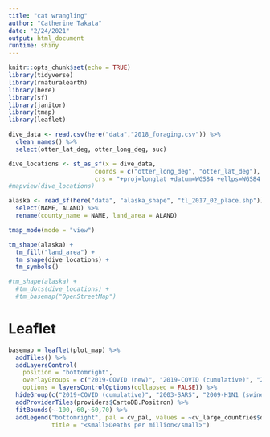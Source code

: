 ```yaml
---
title: "cat wrangling"
author: "Catherine Takata"
date: "2/24/2021"
output: html_document
runtime: shiny
---
```


```r
knitr::opts_chunk$set(echo = TRUE)
library(tidyverse)
library(rnaturalearth)
library(here)
library(sf)
library(janitor)
library(tmap)
library(leaflet)
```

```r
dive_data <- read.csv(here("data","2018_foraging.csv")) %>% 
  clean_names() %>% 
  select(otter_lat_deg, otter_long_deg, suc)
```

```r
dive_locations <- st_as_sf(x = dive_data, 
                        coords = c("otter_long_deg", "otter_lat_deg"),
                        crs = "+proj=longlat +datum=WGS84 +ellps=WGS84 +towgs84=0,0,0")
#mapview(dive_locations)
```

```r
alaska <- read_sf(here("data", "alaska_shape", "tl_2017_02_place.shp")) %>% 
  select(NAME, ALAND) %>% 
  rename(county_name = NAME, land_area = ALAND)
```


```r
tmap_mode(mode = "view")

tm_shape(alaska) +
  tm_fill("land_area") +
  tm_shape(dive_locations) + 
  tm_symbols()

#tm_shape(alaska) + 
  #tm_dots(dive_locations) +
  #tm_basemap("OpenStreetMap")
```



# Leaflet 
```r
basemap = leaflet(plot_map) %>% 
  addTiles() %>% 
  addLayersControl(
    position = "bottomright",
    overlayGroups = c("2019-COVID (new)", "2019-COVID (cumulative)", "2003-SARS", "2009-H1N1 (swine flu)", "2014-Ebola"),
    options = layersControlOptions(collapsed = FALSE)) %>% 
  hideGroup(c("2019-COVID (cumulative)", "2003-SARS", "2009-H1N1 (swine flu)", "2014-Ebola")) %>%
  addProviderTiles(providers$CartoDB.Positron) %>%
  fitBounds(~-100,-60,~60,70) %>%
  addLegend("bottomright", pal = cv_pal, values = ~cv_large_countries$deaths_per_million,
            title = "<small>Deaths per million</small>") 
```

